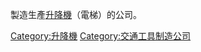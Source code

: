 {{Commons category|Elevator manufacturers}}
製造生產[[升降機|升降機]]（電梯）的公司。

[[Category:升降機|Category:升降機]]
[[Category:交通工具制造公司|Category:交通工具制造公司]]